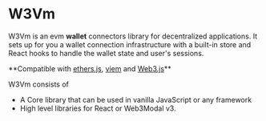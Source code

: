 
# W3Vm

W3Vm is an evm **wallet** connectors library for decentralized applications.
It sets up for you a wallet connection infrastructure with a built-in store and React hooks to handle the wallet state and user's sessions.

<Callout type="info">
**Compatible with <a href="https://docs.ethers.org/v6/" target="_blank">ethers.js</a>, <a href="https://viem.sh/" target="_blank">viem</a> and <a href="https://docs.web3js.org/" target="_blank">Web3.js</a>**
</Callout>

W3Vm consists of 
- A Core library that can be used in vanilla JavaScript or any framework
- High level libraries for React or Web3Modal v3.

<Cards>
  <Card title="Core"  href="/core"/>
  <Card title="React"  href="/react"/>
  <Card title="Web3Modal Adapter"  href="/web3modal"/>
</Cards>